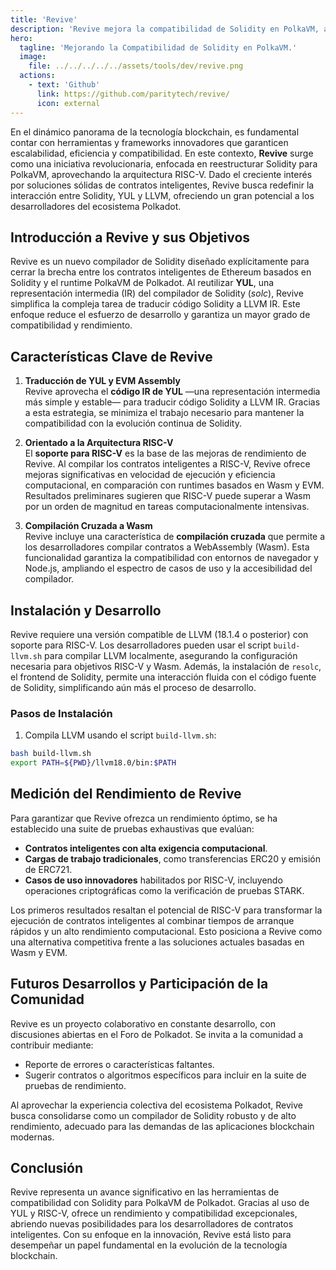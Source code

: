 ```yaml
---
title: 'Revive'
description: 'Revive mejora la compatibilidad de Solidity en PolkaVM, aprovechando YUL y RISC-V para una ejecución de contratos inteligentes de alto rendimiento.'
hero:
  tagline: 'Mejorando la Compatibilidad de Solidity en PolkaVM.'
  image: 
    file: ../../../../../assets/tools/dev/revive.png
  actions:
    - text: 'Github'
      link: https://github.com/paritytech/revive/
      icon: external
---
```



En el dinámico panorama de la tecnología blockchain, es fundamental contar con herramientas y frameworks innovadores que garanticen escalabilidad, eficiencia y compatibilidad. En este contexto, **Revive** surge como una iniciativa revolucionaria, enfocada en reestructurar Solidity para PolkaVM, aprovechando la arquitectura RISC-V. Dado el creciente interés por soluciones sólidas de contratos inteligentes, Revive busca redefinir la interacción entre Solidity, YUL y LLVM, ofreciendo un gran potencial a los desarrolladores del ecosistema Polkadot.

## Introducción a Revive y sus Objetivos
Revive es un nuevo compilador de Solidity diseñado explícitamente para cerrar la brecha entre los contratos inteligentes de Ethereum basados en Solidity y el runtime PolkaVM de Polkadot. Al reutilizar **YUL**, una representación intermedia (IR) del compilador de Solidity (*solc*), Revive simplifica la compleja tarea de traducir código Solidity a LLVM IR. Este enfoque reduce el esfuerzo de desarrollo y garantiza un mayor grado de compatibilidad y rendimiento.

## Características Clave de Revive
1. **Traducción de YUL y EVM Assembly**  
   Revive aprovecha el **código IR de YUL** —una representación intermedia más simple y estable— para traducir código Solidity a LLVM IR. Gracias a esta estrategia, se minimiza el trabajo necesario para mantener la compatibilidad con la evolución continua de Solidity.

2. **Orientado a la Arquitectura RISC-V**  
   El **soporte para RISC-V** es la base de las mejoras de rendimiento de Revive. Al compilar los contratos inteligentes a RISC-V, Revive ofrece mejoras significativas en velocidad de ejecución y eficiencia computacional, en comparación con runtimes basados en Wasm y EVM. Resultados preliminares sugieren que RISC-V puede superar a Wasm por un orden de magnitud en tareas computacionalmente intensivas.

3. **Compilación Cruzada a Wasm**  
   Revive incluye una característica de **compilación cruzada** que permite a los desarrolladores compilar contratos a WebAssembly (Wasm). Esta funcionalidad garantiza la compatibilidad con entornos de navegador y Node.js, ampliando el espectro de casos de uso y la accesibilidad del compilador.

## Instalación y Desarrollo
Revive requiere una versión compatible de LLVM (18.1.4 o posterior) con soporte para RISC-V. Los desarrolladores pueden usar el script `build-llvm.sh` para compilar LLVM localmente, asegurando la configuración necesaria para objetivos RISC-V y Wasm. Además, la instalación de `resolc`, el frontend de Solidity, permite una interacción fluida con el código fuente de Solidity, simplificando aún más el proceso de desarrollo.

### Pasos de Instalación
1. Compila LLVM usando el script `build-llvm.sh`:
```bash
bash build-llvm.sh
export PATH=${PWD}/llvm18.0/bin:$PATH
```

## Medición del Rendimiento de Revive
Para garantizar que Revive ofrezca un rendimiento óptimo, se ha establecido una suite de pruebas exhaustivas que evalúan:
- **Contratos inteligentes con alta exigencia computacional**.  
- **Cargas de trabajo tradicionales**, como transferencias ERC20 y emisión de ERC721.  
- **Casos de uso innovadores** habilitados por RISC-V, incluyendo operaciones criptográficas como la verificación de pruebas STARK.  

Los primeros resultados resaltan el potencial de RISC-V para transformar la ejecución de contratos inteligentes al combinar tiempos de arranque rápidos y un alto rendimiento computacional. Esto posiciona a Revive como una alternativa competitiva frente a las soluciones actuales basadas en Wasm y EVM.

## Futuros Desarrollos y Participación de la Comunidad
Revive es un proyecto colaborativo en constante desarrollo, con discusiones abiertas en el Foro de Polkadot. Se invita a la comunidad a contribuir mediante:
- Reporte de errores o características faltantes.  
- Sugerir contratos o algoritmos específicos para incluir en la suite de pruebas de rendimiento.  

Al aprovechar la experiencia colectiva del ecosistema Polkadot, Revive busca consolidarse como un compilador de Solidity robusto y de alto rendimiento, adecuado para las demandas de las aplicaciones blockchain modernas.

## Conclusión
Revive representa un avance significativo en las herramientas de compatibilidad con Solidity para PolkaVM de Polkadot. Gracias al uso de YUL y RISC-V, ofrece un rendimiento y compatibilidad excepcionales, abriendo nuevas posibilidades para los desarrolladores de contratos inteligentes. Con su enfoque en la innovación, Revive está listo para desempeñar un papel fundamental en la evolución de la tecnología blockchain.  

